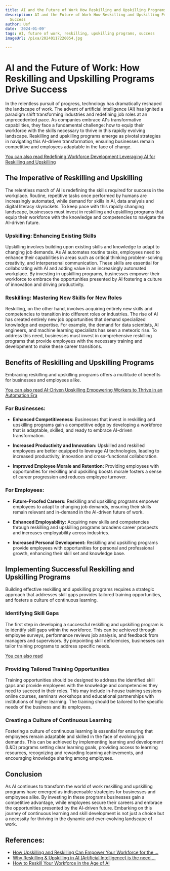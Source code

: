 ```yaml
---
title: AI and the Future of Work How Reskilling and Upskilling Programs Drive Success
description: AI and the Future of Work How Reskilling and Upskilling Programs Drive
  Success
author: Usf
date: '2024-01-09'
tags: AI, future of work, reskilling, upskilling programs, success
imageUrl: /pixa/20240117220054.jpg

---
```

# AI and the Future of Work: How Reskilling and Upskilling Programs Drive Success

In the relentless pursuit of progress, technology  has dramatically reshaped the landscape of work.  The advent of artificial intelligence (AI) has ignited a paradigm shift transforming industries and redefining job roles at  an unprecedented pace. As companies embrace AI's transformative capabilities,  they face a fundamental challenge: how to equip their workforce with the skills  necessary to  thrive in this rapidly evolving  landscape. Reskilling  and  upskilling programs emerge as pivotal strategies in navigating this AI-driven transformation, ensuring businesses remain competitive and employees adaptable in  the face of change.

[You can also read Redefining Workforce  Development Leveraging AI for Reskilling and Upskilling](Redefining%20Workforce%20Development%20Leveraging%20AI%20for%20Reskilling%20and%20Upskilling)


## The Imperative of Reskilling and Upskilling

The relentless march  of AI is redefining the skills required for success in the workplace. Routine, repetitive tasks once performed by humans are increasingly automated,  while  demand for skills in AI,  data  analysis and digital literacy skyrockets.  To keep pace with this rapidly changing  landscape, businesses must invest in reskilling and upskilling programs that equip their workforce with the knowledge and competencies  to navigate the AI-driven future.

###  Upskilling: Enhancing Existing Skills

Upskilling involves building upon existing skills and knowledge to adapt  to changing job demands. As AI automates routine tasks,  employees need  to enhance their capabilities in  areas  such as critical thinking  problem-solving creativity, and interpersonal communication.  These skills  are essential for collaborating  with AI and adding value in an increasingly automated workplace.  By investing  in upskilling programs, businesses empower their workforce to embrace  the opportunities presented by  AI fostering a culture of innovation and driving productivity.

### Reskilling: Mastering New Skills for New  Roles

Reskilling, on the  other hand, involves acquiring entirely new skills and  competencies to transition into different roles or industries. The rise of AI has created entirely new job opportunities that demand specialized knowledge and expertise. For example, the demand for data  scientists, AI engineers, and machine learning  specialists has seen a meteoric rise. To address this  need, businesses must invest in comprehensive  reskilling programs that provide employees  with the necessary training and development to make these career transitions.

## Benefits of Reskilling and Upskilling Programs

Embracing reskilling  and upskilling programs offers a multitude  of benefits for businesses and employees alike.

[You can also read AI-Driven Upskilling Empowering Workers to Thrive in an Automation  Era](AI-Driven%20Upskilling%20Empowering%20Workers%20to%20Thrive%20in%20an%20Automation%20Era)


### For Businesses:

- **Enhanced Competitiveness:** Businesses that  invest in reskilling and upskilling programs gain a competitive edge by  developing a workforce that is adaptable, skilled, and ready to embrace AI-driven transformation.

- **Increased Productivity and Innovation:** Upskilled and reskilled employees are better equipped to leverage AI technologies, leading to increased productivity, innovation and cross-functional collaboration.

- **Improved Employee Morale and Retention:** Providing employees with opportunities for reskilling and upskilling  boosts morale fosters a sense of career progression and reduces employee turnover.

### For Employees:

- **Future-Proofed Careers:** Reskilling and upskilling  programs empower employees to adapt to changing job demands, ensuring their  skills remain relevant and in-demand in the AI-driven future of work.

- **Enhanced Employability:** Acquiring new skills and competencies through reskilling and upskilling programs  broadens career prospects and increases employability across industries.

-  **Increased Personal Development:** Reskilling and upskilling programs provide employees with  opportunities for personal and professional  growth, enhancing  their skill set and  knowledge base.

## Implementing Successful Reskilling and Upskilling Programs

Building effective reskilling and upskilling programs requires a  strategic approach that addresses skill gaps provides tailored training opportunities, and  fosters  a  culture of continuous learning.

### Identifying Skill Gaps

The first step in developing a successful reskilling and upskilling program is to identify skill gaps within the workforce. This can be achieved through employee surveys, performance  reviews job analysis, and feedback from managers and supervisors.  By pinpointing  skill deficiencies, businesses can tailor  training  programs to address specific needs.

[You can also read ]()


### Providing Tailored Training Opportunities

Training opportunities should be designed to address the identified skill gaps and provide employees with the knowledge and  competencies they need to succeed in their roles. This may include in-house  training sessions online courses, seminars workshops and educational partnerships with institutions of higher learning. The  training should  be tailored to the specific needs of the business and its  employees.

### Creating a Culture of Continuous Learning

Fostering a  culture  of continuous learning is essential for ensuring that employees remain adaptable and skilled in the  face of evolving job demands. This can be  achieved by implementing learning and development (L&D) programs setting clear learning goals, providing access to learning resources,  recognizing and rewarding learning achievements, and encouraging knowledge  sharing among employees.

## Conclusion

As AI continues to  transform the world of work reskilling and upskilling programs have emerged as indispensable strategies for businesses and employees alike. By investing in  these programs businesses gain a competitive advantage,  while employees secure their careers and embrace the  opportunities presented by the AI-driven future. Embarking on this journey of continuous learning and skill development is not just a choice but a necessity for thriving in the dynamic  and ever-evolving landscape of  work.

## References:
- [How Upskilling and Reskilling Can Empower Your Workforce for the ...](https://www.linkedin.com/pulse/how-upskilling-reskilling-can-empower-your-workforce-ai-chiancone)
- [Why Reskilling & Upskilling in AI (Artificial Intelligence) is the need ...](https://www.linkedin.com/pulse/why-reskilling-upskilling-ai-artificial-intelligence-need)
- [How to Reskill Your Workforce in the Age of AI](https://hbr.org/2023/08/how-to-reskill-your-workforce-in-the-age-of-ai)
